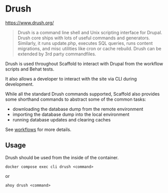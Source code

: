 # Drush

https://www.drush.org/

> Drush is a command line shell and Unix scripting interface for Drupal. Drush
> core ships with lots of useful commands and generators. Similarly, it runs
> update.php, executes SQL queries, runs content migrations, and misc utilities
> like cron or cache rebuild. Drush can be extended by 3rd party commandfiles.

Drush is used throughout Scaffold to interact with Drupal from the workflow
scripts and Behat tests.

It also allows a developer to interact with the site via CLI during development.

While all the standard Drush commands supported, Scaffold also provides some
shorthand commands to abstract some of the common tasks:

- downloading the database dump from the remote environment
- importing the database dump into the local environment
- running database updates and clearing caches

See [workflows](../../workflows) for more details.

## Usage

Drush should be used from the inside of the container.

```shell
docker compose exec cli drush <command>
```
or
```shell
ahoy drush <command>
```
